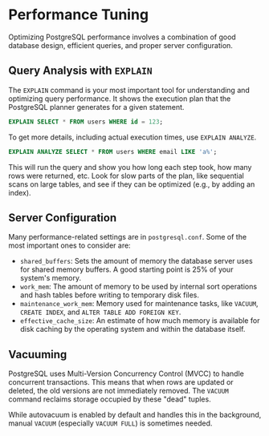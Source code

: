# Performance Tuning

Optimizing PostgreSQL performance involves a combination of good database design, efficient queries, and proper server configuration.

## Query Analysis with `EXPLAIN`

The `EXPLAIN` command is your most important tool for understanding and optimizing query performance. It shows the execution plan that the PostgreSQL planner generates for a given statement.

```sql
EXPLAIN SELECT * FROM users WHERE id = 123;
```

To get more details, including actual execution times, use `EXPLAIN ANALYZE`.

```sql
EXPLAIN ANALYZE SELECT * FROM users WHERE email LIKE 'a%';
```

This will run the query and show you how long each step took, how many rows were returned, etc. Look for slow parts of the plan, like sequential scans on large tables, and see if they can be optimized (e.g., by adding an index).

## Server Configuration

Many performance-related settings are in `postgresql.conf`. Some of the most important ones to consider are:

- `shared_buffers`: Sets the amount of memory the database server uses for shared memory buffers. A good starting point is 25% of your system's memory.
- `work_mem`: The amount of memory to be used by internal sort operations and hash tables before writing to temporary disk files.
- `maintenance_work_mem`: Memory used for maintenance tasks, like `VACUUM`, `CREATE INDEX`, and `ALTER TABLE ADD FOREIGN KEY`.
- `effective_cache_size`: An estimate of how much memory is available for disk caching by the operating system and within the database itself.

## Vacuuming

PostgreSQL uses Multi-Version Concurrency Control (MVCC) to handle concurrent transactions. This means that when rows are updated or deleted, the old versions are not immediately removed. The `VACUUM` command reclaims storage occupied by these "dead" tuples.

While autovacuum is enabled by default and handles this in the background, manual `VACUUM` (especially `VACUUM FULL`) is sometimes needed.
